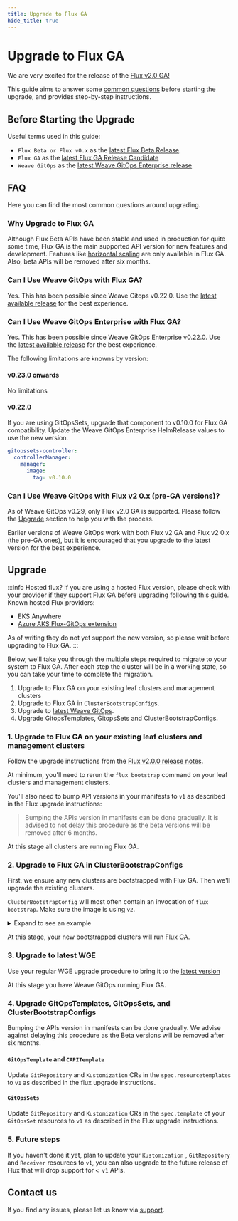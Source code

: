 ```yaml
---
title: Upgrade to Flux GA
hide_title: true
---
```


# Upgrade to Flux GA

We are very excited for the release of the [Flux v2.0 GA!](https://github.com/fluxcd/flux2/releases)

This guide aims to answer some [common questions](#faq) before starting the upgrade, and provides step-by-step
instructions.

## Before Starting the Upgrade

Useful terms used in this guide:

- `Flux Beta or Flux v0.x` as the [latest Flux Beta Release](https://github.com/fluxcd/flux2/releases/tag/v0.41.2).
- `Flux GA` as the [latest Flux GA Release Candidate](https://github.com/fluxcd/flux2/releases/tag/v2.0.0-rc.3)
- `Weave GitOps` as the [latest Weave GitOps Enterprise release](https://github.com/weaveworks/weave-gitops-enterprise/releases/latest)

## FAQ

Here you can find the most common questions around upgrading.

### Why Upgrade to Flux GA

Although Flux Beta APIs have been stable and used in production for quite some time, Flux GA is the main supported API version for new features and development. Features like [horizontal scaling](https://fluxcd.io/flux/cheatsheets/sharding/)
are only available in Flux GA. Also, beta APIs will be removed after six months.

### Can I Use Weave GitOps with Flux GA?

Yes. This has been possible since Weave Gitops v0.22.0. Use the [latest available release](https://github.com/weaveworks/weave-gitops/releases) for the best experience.

### Can I Use Weave GitOps Enterprise with Flux GA?

Yes. This has been possible since Weave GitOps Enterprise v0.22.0. Use the [latest available release](https://docs.gitops.weaveworks.org/docs/enterprise/getting-started/releases-enterprise/) for the best experience.

The following limitations are knowns by version:

#### v0.23.0 onwards

No limitations

#### v0.22.0

If you are using GitOpsSets, upgrade that component to v0.10.0 for Flux GA compatibility.
Update the Weave GitOps Enterprise HelmRelease values to use the new version.

```yaml
gitopssets-controller:
  controllerManager:
    manager:
      image:
        tag: v0.10.0
```

### Can I Use Weave GitOps with Flux v2 0.x (pre-GA versions)?

As of Weave GitOps v0.29, only Flux v2.0 GA is supported. Please follow the [Upgrade](#upgrade) section to help you with the process.

Earlier versions of Weave GitOps work with both Flux v2 GA and Flux v2 0.x (the pre-GA ones), but it is encouraged that you upgrade to the latest version for the best experience.

## Upgrade

:::info Hosted flux?
If you are using a hosted Flux version, please check with your provider if they support Flux GA before upgrading following this guide.
Known hosted Flux providers:

- EKS Anywhere
- [Azure AKS Flux-GitOps extension](https://learn.microsoft.com/en-us/azure/azure-arc/kubernetes/extensions-release#flux-gitops)

As of writing they do not yet support the new version, so please wait before upgrading to Flux GA.
:::

Below, we'll take you through the multiple steps required to migrate to your system to Flux GA. After each step the cluster will be
in a working state, so you can take your time to complete the migration.

1. Upgrade to Flux GA on your existing leaf clusters and management clusters
2. Upgrade to Flux GA in `ClusterBootstrapConfig`s.
3. Upgrade to [latest Weave GitOps](https://docs.gitops.weaveworks.org/docs/enterprise/getting-started/releases-enterprise/).
4. Upgrade GitopsTemplates, GitopsSets and ClusterBootstrapConfigs.

### 1. Upgrade to Flux GA on your existing leaf clusters and management clusters

Follow the upgrade instructions from the [Flux v2.0.0 release notes](https://github.com/fluxcd/flux2/releases/tag/v2.0.0).

At minimum, you'll need to rerun the `flux bootstrap` command on your leaf clusters and management clusters.

You'll also need to bump API versions in your manifests to `v1` as described in the Flux upgrade instructions:

> Bumping the APIs version in manifests can be done gradually. It is advised to not delay this procedure as the beta
> versions will be removed after 6 months.

At this stage all clusters are running Flux GA.

### 2. Upgrade to Flux GA in ClusterBootstrapConfigs

First, we ensure any new clusters are bootstrapped with Flux GA. Then we'll upgrade the existing clusters.

`ClusterBootstrapConfig` will most often contain an invocation of `flux bootstrap`. Make sure the image is using `v2`.

<details><summary>Expand to see an example</summary>

```patch
diff --git a/tools/dev-resources/user-guide/cluster-bootstrap-config.yaml b/tools/dev-resources/user-guide/cluster-bootstrap-config.yaml
index bd41ec036..1b21df860 100644
--- a/tools/dev-resources/user-guide/cluster-bootstrap-config.yaml
+++ b/tools/dev-resources/user-guide/cluster-bootstrap-config.yaml
@@ -1,34 +1,34 @@
 apiVersion: capi.weave.works/v1alpha1
 kind: ClusterBootstrapConfig
 metadata:
   name: capi-gitops
   namespace: default
 spec:
   clusterSelector:
     matchLabels:
       weave.works/capi: bootstrap
   jobTemplate:
     generateName: "run-gitops-{{ .ObjectMeta.Name }}"
     spec:
       containers:
-        - image: ghcr.io/fluxcd/flux-cli:v0.34.0
+        - image: ghcr.io/fluxcd/flux-cli:v2.0.0
           name: flux-bootstrap
           ...
```
</details>

At this stage, your new bootstrapped clusters will run Flux GA.

### 3. Upgrade to latest WGE

Use your regular WGE upgrade procedure to bring it to the [latest version](https://docs.gitops.weaveworks.org/docs/enterprise/getting-started/releases-enterprise/)

At this stage you have Weave GitOps running Flux GA.

### 4. Upgrade GitOpsTemplates, GitOpsSets, and ClusterBootstrapConfigs

Bumping the APIs version in manifests can be done gradually. We advise against delaying this procedure as the Beta versions will be removed after six months.

#### `GitOpsTemplate` and `CAPITemplate`

Update `GitRepository` and `Kustomization` CRs in the `spec.resourcetemplates` to `v1` as described in the flux upgrade instructions.

#### `GitOpsSets`

Update `GitRepository` and `Kustomization` CRs in the `spec.template` of your `GitOpsSet` resources to `v1` as described in the Flux upgrade instructions.

### 5. Future steps

If you haven't done it yet, plan to update your  `Kustomization` , `GitRepository` and `Receiver` resources to `v1`, you can also upgrade to the future release of Flux that will drop support for `< v1` APIs.

## Contact us

If you find any issues, please let us know via [support](https://docs.gitops.weaveworks.org/help-and-support/).
